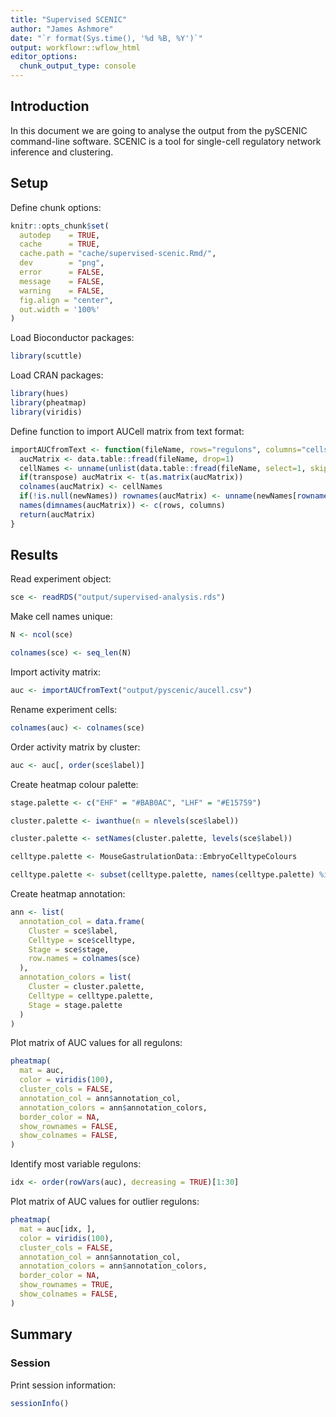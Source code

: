 ```yaml
---
title: "Supervised SCENIC"
author: "James Ashmore"
date: "`r format(Sys.time(), '%d %B, %Y')`"
output: workflowr::wflow_html
editor_options:
  chunk_output_type: console
---
```


## Introduction

In this document we are going to analyse the output from the pySCENIC command-line software. SCENIC is a tool for single-cell regulatory network inference and clustering.

## Setup

Define chunk options:

```r
knitr::opts_chunk$set(
  autodep    = TRUE,
  cache      = TRUE,
  cache.path = "cache/supervised-scenic.Rmd/",
  dev        = "png",
  error      = FALSE,
  message    = FALSE,
  warning    = FALSE,
  fig.align = "center",
  out.width = '100%'
)
```

Load Bioconductor packages:

```r
library(scuttle)
```

Load CRAN packages:

```r
library(hues)
library(pheatmap)
library(viridis)
```

Define function to import AUCell matrix from text format:

```r
importAUCfromText <- function(fileName, rows="regulons", columns="cells", transpose=TRUE, newNames=NULL) {
  aucMatrix <- data.table::fread(fileName, drop=1)
  cellNames <- unname(unlist(data.table::fread(fileName, select=1, skip=1)))
  if(transpose) aucMatrix <- t(as.matrix(aucMatrix))
  colnames(aucMatrix) <- cellNames
  if(!is.null(newNames)) rownames(aucMatrix) <- unname(newNames[rownames(aucMatrix)])
  names(dimnames(aucMatrix)) <- c(rows, columns)
  return(aucMatrix)
}
```

## Results

Read experiment object:

```r
sce <- readRDS("output/supervised-analysis.rds")
```

Make cell names unique:

```r
N <- ncol(sce)

colnames(sce) <- seq_len(N)
```

Import activity matrix:

```r
auc <- importAUCfromText("output/pyscenic/aucell.csv")
```

Rename experiment cells:

```r
colnames(auc) <- colnames(sce)
```

Order activity matrix by cluster:

```r
auc <- auc[, order(sce$label)]
```

Create heatmap colour palette:

```r
stage.palette <- c("EHF" = "#BAB0AC", "LHF" = "#E15759")

cluster.palette <- iwanthue(n = nlevels(sce$label))

cluster.palette <- setNames(cluster.palette, levels(sce$label))

celltype.palette <- MouseGastrulationData::EmbryoCelltypeColours

celltype.palette <- subset(celltype.palette, names(celltype.palette) %in% sce$celltype)
```

Create heatmap annotation:

```r
ann <- list(
  annotation_col = data.frame(
    Cluster = sce$label, 
    Celltype = sce$celltype, 
    Stage = sce$stage, 
    row.names = colnames(sce)
  ),
  annotation_colors = list(
    Cluster = cluster.palette, 
    Celltype = celltype.palette, 
    Stage = stage.palette
  )
)
```

Plot matrix of AUC values for all regulons:

```r
pheatmap(
  mat = auc,
  color = viridis(100),
  cluster_cols = FALSE,
  annotation_col = ann$annotation_col,
  annotation_colors = ann$annotation_colors,
  border_color = NA,
  show_rownames = FALSE,
  show_colnames = FALSE,
)
```

Identify most variable regulons:

```r
idx <- order(rowVars(auc), decreasing = TRUE)[1:30]
```

Plot matrix of AUC values for outlier regulons:

```r
pheatmap(
  mat = auc[idx, ],
  color = viridis(100),
  cluster_cols = FALSE,
  annotation_col = ann$annotation_col,
  annotation_colors = ann$annotation_colors,
  border_color = NA,
  show_rownames = TRUE,
  show_colnames = FALSE,
)
```

## Summary

### Session

Print session information:

```r
sessionInfo()
```
